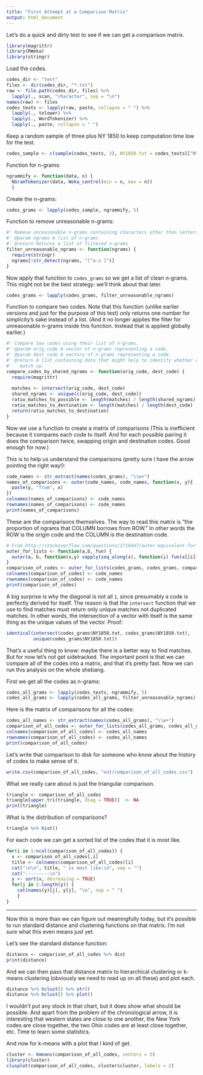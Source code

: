 ```yaml
---
title: "First Attempt at a Comparison Matrix"
output: html_document
---
```


Let's do a quick and dirty test to see if we can get a comparison matrix.

```r
library(magrittr)
library(RWeka)
library(stringr)
```

Load the codes.

```r
codes_dir <- "text"
files <- dir(codes_dir, "*.txt")
raw <- file.path(codes_dir, files) %>%
  lapply(., scan, "character", sep = "\n")
names(raw) <- files
codes_texts <- lapply(raw, paste, collapse = " ") %>%
  lapply(., tolower) %>%
  lapply(., WordTokenizer) %>%
  lapply(., paste, collapse = " ")

```

Keep a random sample of three plus NY 1850 to keep computation time low for the test.

```r
codes_sample <- c(sample(codes_texts, 3), NY1850.txt = codes_texts[["NY1850.txt"]])
```

Function for n-grams:

```r
ngrammify <- function(data, n) { 
  NGramTokenizer(data, Weka_control(min = n, max = n))
  }
```

Create the n-grams:

```r
codes_grams <- lapply(codes_sample, ngrammify, 5)
```

Function to remove unreasonable n-grams:

```r
#' Remove unreasonable n-grams containing characters other than letters and spaces
#' @param ngrams A list of n-grams
#' @return Returns a list of filtered n-grams
filter_unreasonable_ngrams <- function(ngrams) {
  require(stringr)
  ngrams[!str_detect(ngrams, "[^a-z ]")]
}
```

Now apply that function to `codes_grams` so we get a list of clean n-grams. This might not be the best strategy: we'll think about that later.

```r
codes_grams <- lapply(codes_grams, filter_unreasonable_ngrams)
```

Function to compare two codes. Note that this function (unlike earlier versions and just for the purpose of this test) only returns one number for simplicity's sake instead of a list. (And it no longer applies the filter for unreasonable n-grams inside this function. Instead that is applied globally earlier.)

```r
#' Compare two codes using their list of n-grams.
#' @param orig_code A vector of n-grams representing a code.
#' @param dest_code A vectory of n-grams representing a code.
#' @return A list containing data that might help to identify whether codes
#'   match up.
compare_codes_by_shared_ngrams <- function(orig_code, dest_code) {
  require(magrittr)
  
  matches <- intersect(orig_code, dest_code)
  shared_ngrams <- unique(c(orig_code, dest_code))
  ratio_matches_to_possible <- length(matches) / length(shared_ngrams)
  ratio_matches_to_destination <- length(matches) / length(dest_code)
  return(ratio_matches_to_destination)
}
```

Now we use a function to create a matrix of comparisons (This is inefficient because it compares each code to itself. And for each possible pairing it does the comparison twice, swapping origin and destination codes. Good enough for now.)

This is to help us understand the comparisons (pretty sure I have the arrow pointing the right way!):

```r
code_names <- str_extract(names(codes_grams), "\\w+")
names_of_comparisons <- outer(code_names, code_names, function(x, y){
  paste(y, "from", x)
}) 
colnames(names_of_comparisons) <- code_names
rownames(names_of_comparisons) <- code_names
print(names_of_comparisons)
```

These are the comparisons themselves. The way to read this matrix is "the proportion of ngrams that COLUMN borrows from ROW." In other words the ROW is the origin code and the COLUMN is the destination code.

```r
# From http://stackoverflow.com/questions/1719447/outer-equivalent-for-non-vector-lists-in-r
outer_for_lists <- function(a,b, fun) {
  outer(a, b, function(x,y) vapply(seq_along(x), function(i) fun(x[[i]], y[[i]]), numeric(1)))
}
comparison_of_codes <- outer_for_lists(codes_grams, codes_grams, compare_codes_by_shared_ngrams)
colnames(comparison_of_codes) <- code_names
rownames(comparison_of_codes) <- code_names
print(comparison_of_codes)
```

A big surprise is why the diagonal is not all `1`, since presumably a code is perfectly derived for itself. The reason is that the `intersect` function that we use to find matches must return only unique matches not duplicated matches. In other words, the intersection of a vector with itself is the same thing as the unique values of the vector. Proof:

```r
identical(intersect(codes_grams$NY1850.txt, codes_grams$NY1850.txt),
          unique(codes_grams$NY1850.txt))
```

That's a useful thing to know: maybe there is a better way to find matches. But for now let's not get sidetracked. The important point is that we can compare all of the codes into a matrix, and that it's pretty fast. Now we can run this analysis on the whole shebang.

First we get all the codes as n-grams:

```r
codes_all_grams <- lapply(codes_texts, ngrammify, 5)
codes_all_grams <- lapply(codes_all_grams, filter_unreasonable_ngrams)
```

Here is the matrix of comparisons for all the codes:

```r
codes_all_names <- str_extract(names(codes_all_grams), "\\w+")
comparison_of_all_codes <- outer_for_lists(codes_all_grams, codes_all_grams, compare_codes_by_shared_ngrams)
colnames(comparison_of_all_codes) <- codes_all_names
rownames(comparison_of_all_codes) <- codes_all_names
print(comparison_of_all_codes)
```

Let's write that comparison to disk for someone who know about the history of codes to make sense of it.

```r
write.csv(comparison_of_all_codes, "out/comparison_of_all_codes.csv")
```

What we really care about is just the triangular comparison.

```r
triangle <- comparison_of_all_codes
triangle[upper.tri(triangle, diag = TRUE)]  <- NA
print(triangle)
```


What is the distribution of comparisons?

```r
triangle %>% hist()
```

For each code we can get a sorted list of the codes that it is most like.

```r
for(i in 1:ncol(comparison_of_all_codes)) {
  x <- comparison_of_all_codes[,i]
  title <- colnames(comparison_of_all_codes)[i]
  cat("\n\n", title, " is most like:\n", sep = "")
  cat("---------\n")
  y <- sort(x, decreasing = TRUE)
  for(j in 2:length(y)) {
    cat(names(y)[j], y[j], "\n", sep = " ") 
    }
}
```


*********

Now this is more than we can figure out meaningfully today, but it's possible to run standard distance and clustering functions on that matrix. I'm not sure what this even means just yet.

Let's see the standard distance function:

```r
distance <- comparison_of_all_codes %>% dist
print(distance)
```

And we can then pass that distance matrix to hierarchical clustering or k-means clustering (obviously we need to read up on all these) and plot each.

```r
distance %>% hclust() %>% str()
distance %>% hclust() %>% plot()
```

I wouldn't put any stock in that chart, but it does show what should be possible. And apart from the problem of the chronological arrow, it is interesting that western states are close to one another, the New York codes are close together, the two Ohio codes are at least close together, etc. Time to learn some statistics.

And now for k-means with a plot that I kind of get. 

```r
cluster <- kmeans(comparison_of_all_codes, centers = 5)
library(cluster)
clusplot(comparison_of_all_codes, cluster$cluster, labels = 2)
```

